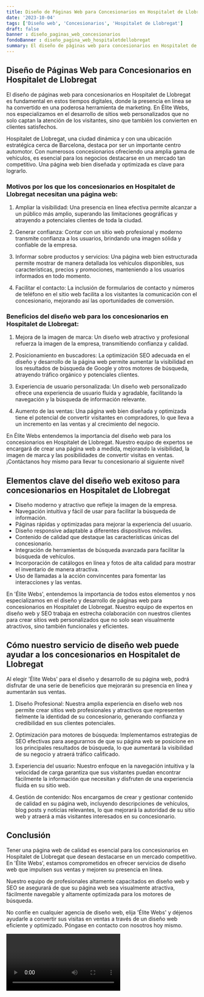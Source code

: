 ```yaml
---
title: Diseño de Páginas Web para Concesionarios en Hospitalet de Llobregat
date: '2023-10-04'
tags: ['Diseño web', 'Concesionarios', 'Hospitalet de Llobregat']
draft: false
banner : diseño_paginas_web_concesionarios
fondoBanner : diseño_pagina_web_hospitaletdellobregat
summary: El diseño de páginas web para concesionarios en Hospitalet de Llobregat es fundamental en estos tiempos digitales, donde la presencia en línea se ha convertido en una poderosa herramienta de marketing. En Élite Webs, nos especializamos en el desarrollo de sitios web personalizados que no solo captan la atención de los visitantes, sino que también los convierten en clientes satisfechos.
---
```


## Diseño de Páginas Web para Concesionarios en Hospitalet de Llobregat

El diseño de páginas web para concesionarios en Hospitalet de Llobregat es fundamental en estos tiempos digitales, donde la presencia en línea se ha convertido en una poderosa herramienta de marketing. En Élite Webs, nos especializamos en el desarrollo de sitios web personalizados que no solo captan la atención de los visitantes, sino que también los convierten en clientes satisfechos.

Hospitalet de Llobregat, una ciudad dinámica y con una ubicación estratégica cerca de Barcelona, destaca por ser un importante centro automotor. Con numerosos concesionarios ofreciendo una amplia gama de vehículos, es esencial para los negocios destacarse en un mercado tan competitivo. Una página web bien diseñada y optimizada es clave para lograrlo.

### Motivos por los que los concesionarios en Hospitalet de Llobregat necesitan una página web:

1. Ampliar la visibilidad: Una presencia en línea efectiva permite alcanzar a un público más amplio, superando las limitaciones geográficas y atrayendo a potenciales clientes de toda la ciudad.

2. Generar confianza: Contar con un sitio web profesional y moderno transmite confianza a los usuarios, brindando una imagen sólida y confiable de la empresa.

3. Informar sobre productos y servicios: Una página web bien estructurada permite mostrar de manera detallada los vehículos disponibles, sus características, precios y promociones, manteniendo a los usuarios informados en todo momento.

4. Facilitar el contacto: La inclusión de formularios de contacto y números de teléfono en el sitio web facilita a los visitantes la comunicación con el concesionario, mejorando así las oportunidades de conversión.

### Beneficios del diseño web para los concesionarios en Hospitalet de Llobregat:

1. Mejora de la imagen de marca: Un diseño web atractivo y profesional refuerza la imagen de la empresa, transmitiendo confianza y calidad.

2. Posicionamiento en buscadores: La optimización SEO adecuada en el diseño y desarrollo de la página web permite aumentar la visibilidad en los resultados de búsqueda de Google y otros motores de búsqueda, atrayendo tráfico orgánico y potenciales clientes.

3. Experiencia de usuario personalizada: Un diseño web personalizado ofrece una experiencia de usuario fluida y agradable, facilitando la navegación y la búsqueda de información relevante.

4. Aumento de las ventas: Una página web bien diseñada y optimizada tiene el potencial de convertir visitantes en compradores, lo que lleva a un incremento en las ventas y al crecimiento del negocio.

En Élite Webs entendemos la importancia del diseño web para los concesionarios en Hospitalet de Llobregat. Nuestro equipo de expertos se encargará de crear una página web a medida, mejorando la visibilidad, la imagen de marca y las posibilidades de convertir visitas en ventas. ¡Contáctanos hoy mismo para llevar tu concesionario al siguiente nivel!

<GifSeo />

<Cta />

## Elementos clave del diseño web exitoso para concesionarios en Hospitalet de Llobregat

- Diseño moderno y atractivo que refleje la imagen de la empresa.
- Navegación intuitiva y fácil de usar para facilitar la búsqueda de información.
- Páginas rápidas y optimizadas para mejorar la experiencia del usuario.
- Diseño responsive adaptable a diferentes dispositivos móviles.
- Contenido de calidad que destaque las características únicas del concesionario.
- Integración de herramientas de búsqueda avanzada para facilitar la búsqueda de vehículos.
- Incorporación de catálogos en línea y fotos de alta calidad para mostrar el inventario de manera atractiva.
- Uso de llamadas a la acción convincentes para fomentar las interacciones y las ventas.

En 'Élite Webs', entendemos la importancia de todos estos elementos y nos especializamos en el diseño y desarrollo de páginas web para concesionarios en Hospitalet de Llobregat. Nuestro equipo de expertos en diseño web y SEO trabaja en estrecha colaboración con nuestros clientes para crear sitios web personalizados que no solo sean visualmente atractivos, sino también funcionales y eficientes.

## Cómo nuestro servicio de diseño web puede ayudar a los concesionarios en Hospitalet de Llobregat

Al elegir 'Élite Webs' para el diseño y desarrollo de su página web, podrá disfrutar de una serie de beneficios que mejorarán su presencia en línea y aumentarán sus ventas.

1. Diseño Profesional: Nuestra amplia experiencia en diseño web nos permite crear sitios web profesionales y atractivos que representen fielmente la identidad de su concesionario, generando confianza y credibilidad en sus clientes potenciales.

2. Optimización para motores de búsqueda: Implementamos estrategias de SEO efectivas para asegurarnos de que su página web se posicione en los principales resultados de búsqueda, lo que aumentará la visibilidad de su negocio y atraerá tráfico calificado.

3. Experiencia del usuario: Nuestro enfoque en la navegación intuitiva y la velocidad de carga garantiza que sus visitantes puedan encontrar fácilmente la información que necesitan y disfruten de una experiencia fluida en su sitio web.

4. Gestión de contenido: Nos encargamos de crear y gestionar contenido de calidad en su página web, incluyendo descripciones de vehículos, blog posts y noticias relevantes, lo que mejorará la autoridad de su sitio web y atraerá a más visitantes interesados en su concesionario.

## Conclusión

Tener una página web de calidad es esencial para los concesionarios en Hospitalet de Llobregat que desean destacarse en un mercado competitivo. En 'Élite Webs', estamos comprometidos en ofrecer servicios de diseño web que impulsen sus ventas y mejoren su presencia en línea.

Nuestro equipo de profesionales altamente capacitados en diseño web y SEO se asegurará de que su página web sea visualmente atractiva, fácilmente navegable y altamente optimizada para los motores de búsqueda.

No confíe en cualquier agencia de diseño web, elija 'Élite Webs' y déjenos ayudarle a convertir sus visitas en ventas a través de un diseño web eficiente y optimizado. Póngase en contacto con nosotros hoy mismo.

<Video />

<CtaBot job='Concesionarios' city='Hospitalet de Llobregat'/>

<Gmaps query='Hospitalet de Llobregat+españa+maps' />